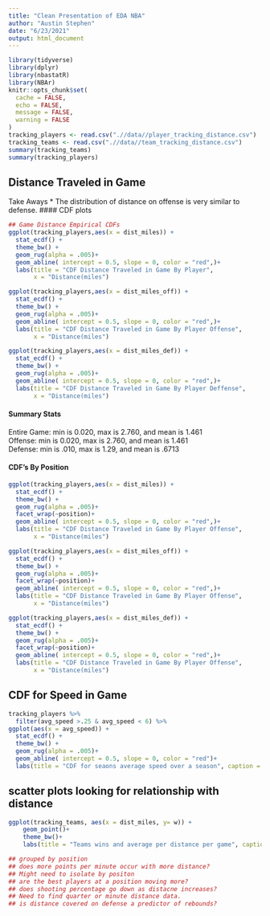```yaml
---
title: "Clean Presentation of EDA NBA"
author: "Austin Stephen"
date: "6/23/2021"
output: html_document
---
```

```r
library(tidyverse)
library(dplyr)
library(nbastatR)
library(NBAr)
knitr::opts_chunk$set(
  cache = FALSE,
  echo = FALSE,
  message = FALSE, 
  warning = FALSE
)
tracking_players <- read.csv(".//data//player_tracking_distance.csv")
tracking_teams <- read.csv(".//data//team_tracking_distance.csv")
summary(tracking_teams)
summary(tracking_players)
```
## Distance Traveled in Game 
Take Aways
* The distribution of distance on offense is very similar to defense.
#### CDF plots
```r
## Game Distance Empirical CDFs
ggplot(tracking_players,aes(x = dist_miles)) + 
  stat_ecdf() + 
  theme_bw() +
  geom_rug(alpha = .005)+
  geom_abline( intercept = 0.5, slope = 0, color = "red",)+
  labs(title = "CDF Distance Traveled in Game By Player",
       x = "Distance(miles")

ggplot(tracking_players,aes(x = dist_miles_off)) + 
  stat_ecdf() + 
  theme_bw() +
  geom_rug(alpha = .005)+
  geom_abline( intercept = 0.5, slope = 0, color = "red",)+
  labs(title = "CDF Distance Traveled in Game By Player Offense",
       x = "Distance(miles")

ggplot(tracking_players,aes(x = dist_miles_def)) + 
  stat_ecdf() + 
  theme_bw() +
  geom_rug(alpha = .005)+
  geom_abline( intercept = 0.5, slope = 0, color = "red",)+
  labs(title = "CDF Distance Traveled in Game By Player Deffense",
       x = "Distance(miles")

```

#### Summary Stats  

Entire Game: min is 0.020, max is 2.760, and mean is 1.461  
Offense: min is 0.020, max is 2.760, and mean is 1.461  
Defense: min is .010, max is 1.29, and mean is .6713  

#### CDF's By Position
```r
ggplot(tracking_players,aes(x = dist_miles)) + 
  stat_ecdf() + 
  theme_bw() +
  geom_rug(alpha = .005)+
  facet_wrap(~position)+
  geom_abline( intercept = 0.5, slope = 0, color = "red",)+
  labs(title = "CDF Distance Traveled in Game By Player Offense",
       x = "Distance(miles")

ggplot(tracking_players,aes(x = dist_miles_off)) + 
  stat_ecdf() + 
  theme_bw() +
  geom_rug(alpha = .005)+
  facet_wrap(~position)+
  geom_abline( intercept = 0.5, slope = 0, color = "red",)+
  labs(title = "CDF Distance Traveled in Game By Player Offense",
       x = "Distance(miles")

ggplot(tracking_players,aes(x = dist_miles_def)) + 
  stat_ecdf() + 
  theme_bw() +
  geom_rug(alpha = .005)+
  facet_wrap(~position)+
  geom_abline( intercept = 0.5, slope = 0, color = "red",)+
  labs(title = "CDF Distance Traveled in Game By Player Offense",
       x = "Distance(miles")
```

## CDF for Speed in Game 
```r
tracking_players %>%
  filter(avg_speed >.25 & avg_speed < 6) %>%
ggplot(aes(x = avg_speed)) + 
  stat_ecdf() + 
  theme_bw() +
  geom_rug(alpha = .005)+
  geom_abline( intercept = 0.5, slope = 0, color = "red")+
  labs(title = "CDF for seaons average speed over a season", caption = "**removed outlier players")

```

## scatter plots looking for relationship with distance
```r

ggplot(tracking_teams, aes(x = dist_miles, y= w)) +
    geom_point()+
    theme_bw()+
    labs(title = "Teams wins and average per distance per game", caption = "**removed outlier players")
```

```r
## grouped by position 
## does more points per minute occur with more distance?
## Might need to isolate by positon 
## are the best players at a position moving more?
## does shooting percentage go down as distacne increases?
## Need to find quarter or minute distance data. 
## is distance covered on defense a predictor of rebounds?

```

